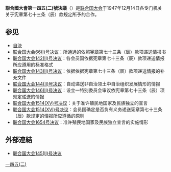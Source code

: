 '''聯合國大會第一四五(二)號決議'''（{{lang|en|'''United Nations General Assembly Resolution 145 (II)'''}}）是[[联合国大会|联合国大会]]于1947年12月14日各专门机关关于宪章第七十三条（辰）款规定所予的合作。

==参见==
* [[自決|自決]]
* [[联合国大会66号决议|联合国大会66(I)号决议]]：所通過的依照宪章第七十三条（辰）款项递送情报书
* [[联合国大会142(II)号决议|联合国大会142(II)号决议]]：各会员国依据宪章第七十三条（辰）款项递送情报所应遵用的标准格式
* [[联合国大会143(II)号决议|联合国大会143(II)号决议]]：依据依据宪章第七十三条（辰）款项递送情报的补充文件
* [[联合国大会144(II)号决议|联合国大会144(II)号决议]]：自动递送非自治领土中自治组织发展情形的情报
* [[联合国大会146(II)号决议|联合国大会146(II)号决议]]：设立一特别委员会审议依宪章第七十三条（辰）项规定递送的情报
* [[联合国大会1514号决议|联合国大会1514(XV)号决议]]：关于准许殖民地国家及民族独立的宣言
* [[联合国大会1541号决议|联合国大会1514(XVI)号决议]]：会员国确定是否负有义务递送宪章第七十三条（辰）款规定的情报所应遵循的原则
* [[联合国大会1654号决议|联合国大会1654号决议]]：准许殖民地国家及民族独立宣言的实施情形

==外部連結==
* [http://www.un.org/zh/documents/view_doc.asp?symbol=A/RES/145(II) 联合国大会145(II)号决议]

{{wikisource|联合国托管和非自治领土|联合国托管和非自治领土 (1945年 - 2002年)}}
{{UN-stub}}

[[Category:聯合國大會決議|一四五(二)]]